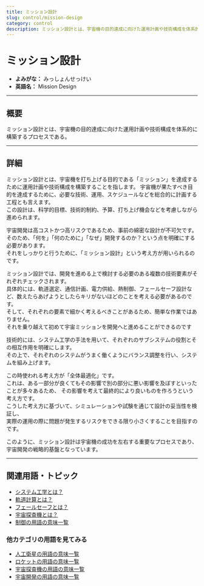 ```yaml
---
title: ミッション設計
slug: control/mission-design
category: control
description: ミッション設計とは、宇宙機の目的達成に向けた運用計画や技術構成を体系的に構築するプロセスである。
---
```



<Head>
  <script type="application/ld+json">
    {`{
      "@context": "https://schema.org",
      "@type": "DefinedTerm",
      "name": "ミッション設計",
      "inDefinedTermSet": "https://www.space-portal.org",
      "termCode": "control/mission-design",
      "description": "ミッション設計とは、宇宙機の目的達成に向けた運用計画や技術構成を体系的に構築するプロセスである。",
      "url": "https://www.space-portal.org/docs/control/mission-design"
    }`}
  </script>
</Head>

# ミッション設計

- **よみがな：** みっしょんせっけい  
- **英語名：** Mission Design  

---

## 概要

ミッション設計とは、宇宙機の目的達成に向けた運用計画や技術構成を体系的に構築するプロセスである。

---

## 詳細

ミッション設計とは、宇宙機を打ち上げる目的である「ミッション」を達成するために運用計画や技術構成を構築することを指します。
宇宙機が果たすべき目的を達成するために、必要な技術、運用、スケジュールなどを総合的に計画する工程とも言えます。  
この設計は、科学的目標、技術的制約、予算、打ち上げ機会などを考慮しながら進められます。  

宇宙開発は高コストかつ高リスクであるため、事前の綿密な設計が不可欠です。  
そのため、「何を」「何のために」「なぜ」開発するのか？という点を明確にする必要があります。  
それをしっかりと行うために、「ミッション設計」という考え方が用いられるのです。  

ミッション設計では、開発を進める上で検討する必要のある複数の技術要素がそれぞれチェックされます。  
具体的には、軌道選定、通信計画、電力供給、熱制御、フェールセーフ設計など、数えたらあげようとしたらキリがないほどのことを考える必要があるのです。  
そして、それぞれの要素で細かく考えるべきことがあるため、簡単な作業ではありません。  
それを乗り越えて初めて宇宙ミッションを開発へと進めることができるのです

技術的には、システム工学の手法を用いて、それぞれのサブシステムの役割とその相互作用を明確にします。  
その上で、それぞれのシステムがうまく働くようにバランス調整を行い、システムを組み上げます。  

この時使われる考え方が「全体最適化」です。  
これは、ある一部分が良くてもその影響で別の部分に悪い影響を及ぼすといったことが多々あるため、
その影響を考えて最終的により良いものを作ろうという考え方です。  
こうした考え方に基づいて、シミュレーションや試験を通じて設計の妥当性を検証し、  
実際の運用の際に問題が発生するリスクをできる限り小さくすることを目指すのです。  

このように、ミッション設計は宇宙機の成功を左右する重要なプロセスであり、宇宙開発の戦略的基盤となっています。

---

## 関連用語・トピック

- [システム工学とは？](/control/system-engineering)
- [軌道計算とは？](/orbit/operation/orbit-calculation)
- [フェールセーフとは？](/control/technology/fail-safe)
- [宇宙探査機とは？](/explorer/space-probe)
- [制御の用語の意味一覧](/category/control)

### 他カテゴリの用語を見てみる
- [人工衛星の用語の意味一覧](/category/satellite)
- [ロケットの用語の意味一覧](/category/rocket)
- [宇宙探査機の用語の意味一覧](/category/explorer)
- [宇宙開発の用語の意味一覧](/category/glossary)
